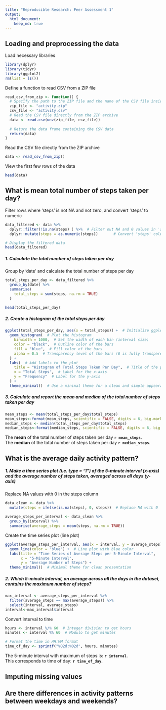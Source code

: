 ```yaml
---
title: "Reproducible Research: Peer Assessment 1"
output: 
  html_document:
    keep_md: true
---
```



## Loading and preprocessing the data
Load necessary libraries
```r
library(dplyr)
library(tidyr)
library(ggplot2)
rm(list = ls())
```
Define a function to read CSV from a ZIP file
```r
read_csv_from_zip <- function() {
  # Specify the path to the ZIP file and the name of the CSV file inside it
  zip_file <- "activity.zip"
  csv_file <- "activity.csv" 
  # Read the CSV file directly from the ZIP archive
  data <- read.csv(unz(zip_file, csv_file))
  
  # Return the data frame containing the CSV data
  return(data)
}
```

Read the CSV file directly from the ZIP archive
```r
data <- read_csv_from_zip()
```

View the first few rows of the data
```r
head(data)
```



## What is mean total number of steps taken per day?

Filter rows where 'steps' is not NA and not zero, and convert 'steps' to numeric
```r
data_filtered <- data %>%
  dplyr::filter(!is.na(steps) ) %>%  # Filter out NA and 0 values in 'steps'
  dplyr::mutate(steps = as.numeric(steps))       # Convert 'steps' column to numeric

# Display the filtered data
head(data_filtered)
```
##### 1. Calculate the total number of steps taken per day
Group by 'date' and calculate the total number of steps per day
```r
total_steps_per_day <- data_filtered %>%
  group_by(date) %>%
  summarise(
    total_steps = sum(steps, na.rm = TRUE)
  )

head(total_steps_per_day)
```

##### 2. Create a histogram of the total steps per day
```r
ggplot(total_steps_per_day, aes(x = total_steps)) +  # Initialize ggplot with 'total_steps' on the x-axis
  geom_histogram(  # Plot the histogram
    binwidth = 1000,  # Set the width of each bin (interval size)
    color = "black",  # Outline color of the bars
    fill = "blue",  # Fill color of the bars
    alpha = 0.5  # Transparency level of the bars (0 is fully transparent, 1 is fully opaque)
  ) +
  labs(  # Add labels to the plot
    title = "Histogram of Total Steps Taken Per Day",  # Title of the plot
    x = "Total Steps",  # Label for the x-axis
    y = "Frequency"  # Label for the y-axis
  ) +
  theme_minimal()  # Use a minimal theme for a clean and simple appearance

```
  
##### 3. Calculate and report the mean and median of the total number of steps taken per day
```r
mean_steps <- mean(total_steps_per_day$total_steps)
mean_steps<-format(mean_steps, scientific = FALSE, digits = 6, big.mark = ",")
median_steps <- median(total_steps_per_day$total_steps)
median_steps<-format(median_steps, scientific = FALSE, digits = 6, big.mark = ",")
```

The __mean__ of the total number of steps taken per day   __`r mean_steps`__.  
The __median__ of the total number of steps taken per day __`r median_steps`__.


 


## What is the average daily activity pattern?
##### 1. Make a time series plot (i.e. type = "l") of the 5-minute interval (x-axis) and the average number of steps taken, averaged across all days (y-axis)
Replace NA values with 0 in the steps column
```r
data_clean <- data %>%
  mutate(steps = ifelse(is.na(steps), 0, steps))  # Replace NA with 0
  
average_steps_per_interval <- data_clean %>%
  group_by(interval) %>%
  summarise(average_steps = mean(steps, na.rm = TRUE))
```
Create the time series plot (line plot)
```r
ggplot(average_steps_per_interval, aes(x = interval, y = average_steps)) +
  geom_line(color = "blue") +  # Line plot with blue color
  labs(title = "Time Series of Average Steps per 5-Minute Interval",
       x = "5-Minute Interval",
       y = "Average Number of Steps") +
  theme_minimal()  # Minimal theme for clean presentation
```
  
##### 2. Which 5-minute interval, on average across all the days in the dataset, contains the maximum number of steps?
```r
max_interval <- average_steps_per_interval %>%
  filter(average_steps == max(average_steps)) %>%
  select(interval, average_steps)
interval<-max_interval$interval
```
Convert interval to time
```r
hours <- interval %/% 60  # Integer division to get hours
minutes <- interval %% 60  # Modulo to get minutes

# Format the time in HH:MM format
time_of_day <- sprintf("%02d:%02d", hours, minutes)
```
  
The 5-minute interval with maximum of steps is: __`r interval`__.   
This corresponds to time of day: __`r time_of_day`__. 


## Imputing missing values



## Are there differences in activity patterns between weekdays and weekends?
